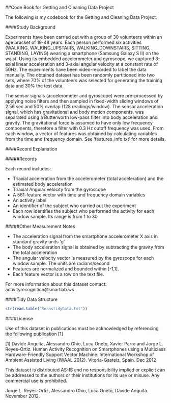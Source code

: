 ##Code Book for Getting and Cleaning Data Project

The following is my codebook for the Getting and Cleaning Data Project.

####Study Background

Experiments have been carried out with a group of 30 volunteers within an age bracket of 19-48 years. Each person performed six activities (WALKING, WALKING_UPSTAIRS, WALKING_DOWNSTAIRS, SITTING, STANDING, LAYING) wearing a smartphone (Samsung Galaxy S II) on the waist. Using its embedded accelerometer and gyroscope, we captured 3-axial linear acceleration and 3-axial angular velocity at a constant rate of 50Hz. The experiments have been video-recorded to label the data manually. The obtained dataset has been randomly partitioned into two sets, where 70% of the volunteers was selected for generating the training data and 30% the test data. 

The sensor signals (accelerometer and gyroscope) were pre-processed by applying noise filters and then sampled in fixed-width sliding windows of 2.56 sec and 50% overlap (128 readings/window). The sensor acceleration signal, which has gravitational and body motion components, was separated using a Butterworth low-pass filter into body acceleration and gravity. The gravitational force is assumed to have only low frequency components, therefore a filter with 0.3 Hz cutoff frequency was used. From each window, a vector of features was obtained by calculating variables from the time and frequency domain. See 'features_info.txt' for more details. 

####Record Explanation

#####Records 

Each record includes:

* Triaxial acceleration from the accelerometer (total acceleration) and the estimated body acceleration
* Triaxial Angular velocity from the gyroscope
* A 561-feature vector with time and frequency domain variables 
* An activity label 
* An identifier of the subject who carried out the experiment
* Each row identifies the subject who performed the activity for each window sample. Its range is from 1 to 30

#####Other Measurement Notes

* The acceleration signal from the smartphone accelerometer X axis in standard gravity units 'g' 
* The body acceleration signal is obtained by subtracting the gravity from the total acceleration 
* The angular velocity vector is measured by the gyroscope for each window sample. The units are radians/second
* Features are normalized and bounded within [-1,1].
* Each feature vector is a row on the text file.

For more information about this dataset contact: activityrecognition@smartlab.ws

####Tidy Data Structure

```{r, echo=FALSE}
str(read.table("SeanstidyData.txt"))
```

####License

Use of this dataset in publications must be acknowledged by referencing the following publication [1] 

[1] Davide Anguita, Alessandro Ghio, Luca Oneto, Xavier Parra and Jorge L. Reyes-Ortiz. Human Activity Recognition on Smartphones using a Multiclass Hardware-Friendly Support Vector Machine. International Workshop of Ambient Assisted Living (IWAAL 2012). Vitoria-Gasteiz, Spain. Dec 2012

This dataset is distributed AS-IS and no responsibility implied or explicit can be addressed to the authors or their institutions for its use or misuse. Any commercial use is prohibited.

Jorge L. Reyes-Ortiz, Alessandro Ghio, Luca Oneto, Davide Anguita. November 2012.
